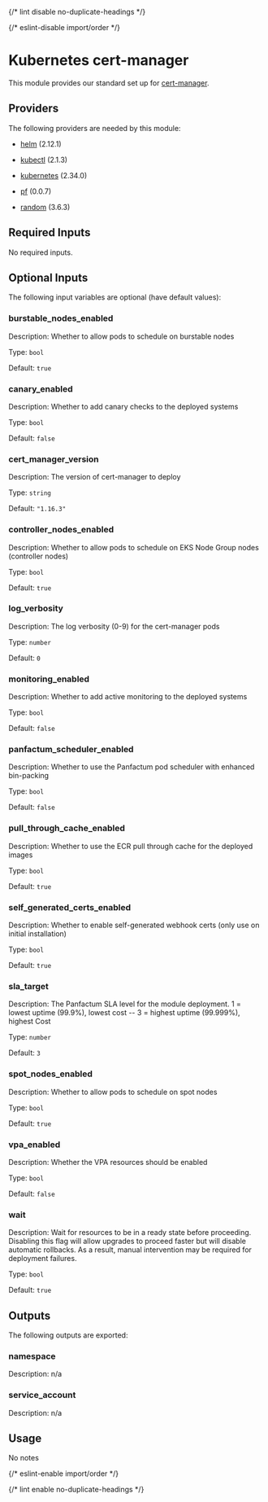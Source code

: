 
{/* lint disable no-duplicate-headings */}

{/* eslint-disable import/order */}
<ModuleHeader name="kube_cert_manager" sourceHref="https://github.com/Panfactum/stack/tree/__PANFACTUM_VERSION_MAIN__/packages/infrastructure/kube_cert_manager" status="deprecated" type="direct"/>

# Kubernetes cert-manager

This module provides our standard set up for [cert-manager](https://cert-manager.io/).

## Providers

The following providers are needed by this module:

- [helm](https://registry.terraform.io/providers/hashicorp/helm/2.12.1/docs) (2.12.1)

- [kubectl](https://registry.terraform.io/providers/alekc/kubectl/2.1.3/docs) (2.1.3)

- [kubernetes](https://registry.terraform.io/providers/hashicorp/kubernetes/2.34.0/docs) (2.34.0)

- [pf](https://registry.terraform.io/providers/panfactum/pf/0.0.7/docs) (0.0.7)

- [random](https://registry.terraform.io/providers/hashicorp/random/3.6.3/docs) (3.6.3)

## Required Inputs

No required inputs.

## Optional Inputs

The following input variables are optional (have default values):

### burstable\_nodes\_enabled

Description: Whether to allow pods to schedule on burstable nodes

Type: `bool`

Default: `true`

### canary\_enabled

Description: Whether to add canary checks to the deployed systems

Type: `bool`

Default: `false`

### cert\_manager\_version

Description: The version of cert-manager to deploy

Type: `string`

Default: `"1.16.3"`

### controller\_nodes\_enabled

Description: Whether to allow pods to schedule on EKS Node Group nodes (controller nodes)

Type: `bool`

Default: `true`

### log\_verbosity

Description: The log verbosity (0-9) for the cert-manager pods

Type: `number`

Default: `0`

### monitoring\_enabled

Description: Whether to add active monitoring to the deployed systems

Type: `bool`

Default: `false`

### panfactum\_scheduler\_enabled

Description: Whether to use the Panfactum pod scheduler with enhanced bin-packing

Type: `bool`

Default: `false`

### pull\_through\_cache\_enabled

Description: Whether to use the ECR pull through cache for the deployed images

Type: `bool`

Default: `true`

### self\_generated\_certs\_enabled

Description: Whether to enable self-generated webhook certs (only use on initial installation)

Type: `bool`

Default: `true`

### sla\_target

Description: The Panfactum SLA level for the module deployment. 1 = lowest uptime (99.9%), lowest cost -- 3 = highest uptime (99.999%), highest Cost

Type: `number`

Default: `3`

### spot\_nodes\_enabled

Description: Whether to allow pods to schedule on spot nodes

Type: `bool`

Default: `true`

### vpa\_enabled

Description: Whether the VPA resources should be enabled

Type: `bool`

Default: `false`

### wait

Description: Wait for resources to be in a ready state before proceeding. Disabling this flag will allow upgrades to proceed faster but will disable automatic rollbacks. As a result, manual intervention may be required for deployment failures.

Type: `bool`

Default: `true`

## Outputs

The following outputs are exported:

### namespace

Description: n/a

### service\_account

Description: n/a

## Usage

No notes

{/* eslint-enable import/order */}

{/* lint enable no-duplicate-headings */}
